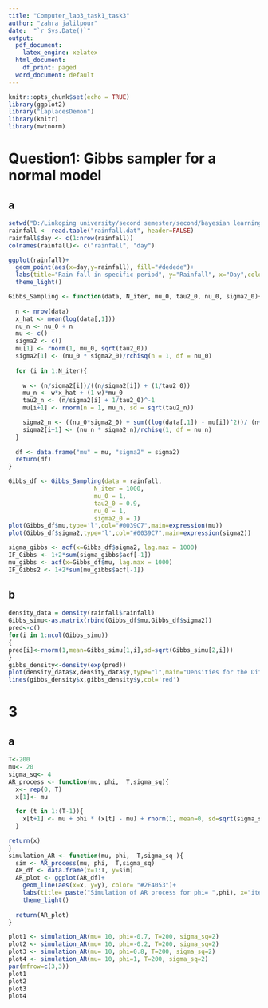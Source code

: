 ```yaml
---
title: "Computer_lab3_task1_task3"
author: "zahra jalilpour"
date:  "`r Sys.Date()`"
output:
  pdf_document:
    latex_engine: xelatex
  html_document:
    df_print: paged
  word_document: default
---
```


```r
knitr::opts_chunk$set(echo = TRUE)
library(ggplot2)
library("LaplacesDemon")
library(knitr)
library(mvtnorm)
```
# Question1: Gibbs sampler for a normal model

## a

```r
setwd("D:/Linkoping university/second semester/second/bayesian learning/lab/lab3")
rainfall <- read.table("rainfall.dat", header=FALSE)
rainfall$day <- c(1:nrow(rainfall))
colnames(rainfall)<- c("rainfall", "day")

ggplot(rainfall)+
  geom_point(aes(x=day,y=rainfall), fill="#dedede")+
  labs(title="Rain fall in specific period", y="Rainfall", x="Day",color="Legend")+
  theme_light()
```

```r
Gibbs_Sampling <- function(data, N_iter, mu_0, tau2_0, nu_0, sigma2_0){
  
  n <- nrow(data)
  x_hat <- mean(log(data[,1]))
  nu_n <- nu_0 + n 
  mu <- c()
  sigma2 <- c()
  mu[1] <- rnorm(1, mu_0, sqrt(tau2_0))
  sigma2[1] <- (nu_0 * sigma2_0)/rchisq(n = 1, df = nu_0)
  
  for (i in 1:N_iter){
    
    w <- (n/sigma2[i])/((n/sigma2[i]) + (1/tau2_0))
    mu_n <- w*x_hat + (1-w)*mu_0
    tau2_n <- (n/sigma2[i] + 1/tau2_0)^-1
    mu[i+1] <- rnorm(n = 1, mu_n, sd = sqrt(tau2_n))

    sigma2_n <- ((nu_0*sigma2_0) + sum((log(data[,1]) - mu[i])^2))/ (n+nu_0)
    sigma2[i+1] <- (nu_n * sigma2_n)/rchisq(1, df = nu_n)
  }
  
  df <- data.frame("mu" = mu, "sigma2" = sigma2)
  return(df)
}


```

```r
Gibbs_df <- Gibbs_Sampling(data = rainfall, 
                        N_iter = 1000,
                        mu_0 = 1,
                        tau2_0 = 0.9,
                        nu_0 = 1,
                        sigma2_0 = 1)
plot(Gibbs_df$mu,type='l',col="#0039C7",main=expression(mu))
plot(Gibbs_df$sigma2,type='l',col="#0039C7",main=expression(sigma2))

```

```r
sigma_gibbs <- acf(x=Gibbs_df$sigma2, lag.max = 1000)
IF_Gibbs <- 1+2*sum(sigma_gibbs$acf[-1])
mu_gibbs <- acf(x=Gibbs_df$mu, lag.max = 1000)
IF_Gibbs2 <- 1+2*sum(mu_gibbs$acf[-1])

```

## b

```r
density_data = density(rainfall$rainfall)
Gibbs_simu<-as.matrix(rbind(Gibbs_df$mu,Gibbs_df$sigma2))
pred<-c()
for(i in 1:ncol(Gibbs_simu))
{
pred[i]<-rnorm(1,mean=Gibbs_simu[1,i],sd=sqrt(Gibbs_simu[2,i]))
}
gibbs_density<-density(exp(pred))
plot(density_data$x,density_data$y,type="l",main="Densities for the Different Model", ylab = "Density")
lines(gibbs_density$x,gibbs_density$y,col='red')
```

# 3

## a

```r
T<-200
mu<- 20
sigma_sq<- 4
AR_process <- function(mu, phi,  T,sigma_sq){
  x<- rep(0, T)
  x[1]<- mu
  
  for (t in 1:(T-1)){
    x[t+1] <- mu + phi * (x[t] - mu) + rnorm(1, mean=0, sd=sqrt(sigma_sq))
  } 

return(x)
}
simulation_AR <- function(mu, phi,  T,sigma_sq ){
  sim <- AR_process(mu, phi,  T,sigma_sq)
  AR_df <- data.frame(x=1:T, y=sim)
  AR_plot <- ggplot(AR_df)+
    geom_line(aes(x=x, y=y), color= "#2E4053")+
    labs(title= paste("Simulation of AR process for phi= ",phi), x="iteration", y="mu",color="legend")+
    theme_light()
  
  return(AR_plot)
}

plot1 <- simulation_AR(mu= 10, phi=-0.7, T=200, sigma_sq=2)
plot2 <- simulation_AR(mu= 10, phi=-0.2, T=200, sigma_sq=2)
plot3 <- simulation_AR(mu= 10, phi=0.8, T=200, sigma_sq=2)
plot4 <- simulation_AR(mu= 10, phi=1, T=200, sigma_sq=2)
par(mfrow=c(3,3))
plot1
plot2
plot3
plot4
```
